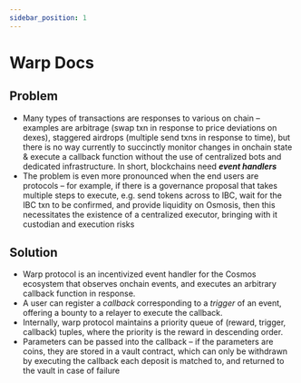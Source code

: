 ```yaml
---
sidebar_position: 1
---
```

# Warp Docs

## Problem

- Many types of transactions are responses to various on chain – examples are arbitrage (swap txn in response to price deviations on dexes), staggered airdrops (multiple send txns in response to time), but there is no way currently to succinctly monitor changes in onchain state & execute a callback function without the use of centralized bots and dedicated infrastructure. In short, blockchains need ***event handlers***
- The problem is even more pronounced when the end users are protocols – for example, if there is a governance proposal that takes multiple steps to execute, e.g. send tokens across to IBC, wait for the IBC txn to be confirmed, and provide liquidity on Osmosis, then this necessitates the existence of a centralized executor, bringing with it custodian and execution risks

## Solution

- Warp protocol is an incentivized event handler for the Cosmos ecosystem that observes onchain events, and executes an arbitrary callback function in response.
- A user can register a *callback* corresponding to a *trigger* of an event, offering a bounty to a relayer to execute the callback.
- Internally, warp protocol maintains a priority queue of (reward, trigger, callback) tuples, where the priority is the reward in descending order.
- Parameters can be passed into the callback – if the parameters are coins, they are stored in a vault contract, which can only be withdrawn by executing the callback each deposit is matched to, and returned to the vault in case of failure